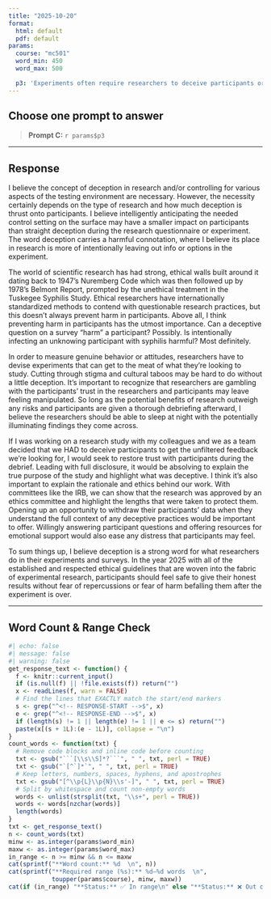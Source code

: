 ```yaml
---
title: "2025-10-20"
format:
  html: default
  pdf: default
params:
  course: "mc501"
  word_min: 450
  word_max: 500

  p3: 'Experiments often require researchers to deceive participants or control aspects of their environment. Reflect on how you feel about that. Do you think the benefits of experimental knowledge are worth these trade-offs? What would be essential to include in your debrief if you had to deceive participants in your study?'
---
```


## Choose **one** prompt to answer


> **Prompt C:** `r params$p3`

---

## Response

<!-- RESPONSE-START -->
I believe the concept of deception in research and/or controlling for various aspects of the testing environment are necessary. However, the necessity certainly depends on the type of research and how much deception is thrust onto participants. I believe intelligently anticipating the needed control setting on the surface may have a smaller impact on participants than straight deception during the research questionnaire or experiment. The word deception carries a harmful connotation, where I believe its place in research is more of intentionally leaving out info or options in the experiment.

The world of scientific research has had strong, ethical walls built around it dating back to 1947’s Nuremberg Code which was then followed up by 1978’s Belmont Report, prompted by the unethical treatment in the Tuskegee Syphilis Study. Ethical researchers have internationally standardized methods to contend with questionable research practices, but this doesn’t always prevent harm in participants. Above all, I think preventing harm in participants has the utmost importance. Can a deceptive question on a survey “harm” a participant? Possibly. Is intentionally infecting an unknowing participant with syphilis harmful? Most definitely.

In order to measure genuine behavior or attitudes, researchers have to devise experiments that can get to the meat of what they’re looking to study. Cutting through stigma and cultural taboos may be hard to do without a little deception. It’s important to recognize that researchers are gambling with the participants’ trust in the researchers and participants may leave feeling manipulated. So long as the potential benefits of research outweigh any risks and participants are given a thorough debriefing afterward, I believe the researchers should be able to sleep at night with the potentially illuminating findings they come across. 

If I was working on a research study with my colleagues and we as a team decided that we HAD to deceive participants to get the unfiltered feedback we’re looking for, I would seek to restore trust with participants during the debrief. Leading with full disclosure, it would be absolving to explain the true purpose of the study and highlight what was deceptive. I think it’s also important to explain the rationale and ethics behind our work. With committees like the IRB, we can show that the research was approved by an ethics committee and highlight the lengths that were taken to protect them. Opening up an opportunity to withdraw their participants’ data when they understand the full context of any deceptive practices would be important to offer. Willingly answering participant questions and offering resources for emotional support would also ease any distress that participants may feel.

To sum things up, I believe deception is a strong word for what researchers do in their experiments and surveys. In the year 2025 with all of the established and respected ethical guidelines that are woven into the fabric of experimental research, participants should feel safe to give their honest results without fear of repercussions or fear of harm befalling them after the experiment is over.
<!-- RESPONSE-END -->

---

## Word Count & Range Check

```r
#| echo: false
#| message: false
#| warning: false
get_response_text <- function() {
  f <- knitr::current_input()
  if (is.null(f) || !file.exists(f)) return("")
  x <- readLines(f, warn = FALSE)
  # Find the lines that EXACTLY match the start/end markers
  s <- grep("^<!-- RESPONSE-START -->$", x)
  e <- grep("^<!-- RESPONSE-END -->$", x)
  if (length(s) != 1 || length(e) != 1 || e <= s) return("")
  paste(x[(s + 1L):(e - 1L)], collapse = "\n")
}
count_words <- function(txt) {
  # Remove code blocks and inline code before counting
  txt <- gsub("```[\\s\\S]*?```", " ", txt, perl = TRUE)
  txt <- gsub("`[^`]*`", " ", txt, perl = TRUE)
  # Keep letters, numbers, spaces, hyphens, and apostrophes
  txt <- gsub("[^\\p{L}\\p{N}\\s'-]", " ", txt, perl = TRUE)
  # Split by whitespace and count non-empty words
  words <- unlist(strsplit(txt, "\\s+", perl = TRUE))
  words <- words[nzchar(words)]
  length(words)
}
txt <- get_response_text()
n <- count_words(txt)
minw <- as.integer(params$word_min)
maxw <- as.integer(params$word_max)
in_range <- n >= minw && n <= maxw
cat(sprintf("**Word count:** %d  \n", n))
cat(sprintf("**Required range (%s):** %d–%d words  \n",
            toupper(params$course), minw, maxw))
cat(if (in_range) "**Status:** ✅ In range\n" else "**Status:** ❌ Out of range\n")
```
